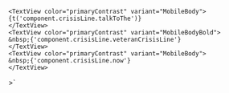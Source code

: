 

    <TextView color="primaryContrast" variant="MobileBody">
    {t('component.crisisLine.talkToThe')}
    </TextView>
    <TextView color="primaryContrast" variant="MobileBodyBold">
    &nbsp;{'component.crisisLine.veteranCrisisLine'}
    </TextView>
    <TextView color="primaryContrast" variant="MobileBody">
    &nbsp;{'component.crisisLine.now'}
    </TextView>
</CtaButton>>`


<ComponentTopInfo componentName="CtaButton" example={exampleString} codeString={CtaButtonString} />